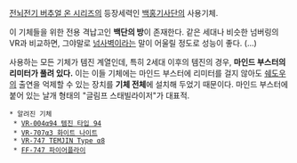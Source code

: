 [[전뇌전기 버추얼 온 시리즈]]의 등장세력인 [[백홍기사단]]의 사용기체.

이 기체들을 위한 전용 격납고인 '''백단의 방'''이 존재한다. 같은 세대나 비슷한 넘버링의 VR과 비교하면, 그야말로 [[넘사벽]]이라는 말이 어울릴 정도로 성능이 좋다. (…)

사용하는 모든 기체가 템진 계열인데, 특히 2세대 이후의 템진의 경우, '''마인드 부스터의 리미터가 풀려 있다.''' 이는 이들 기체에는 마인드 부스터에 리미터를 걸지 않아도 [[쉐도우]]의 출연을 억제할 수 있는 장치를 '''기체 전체'''에 설치해 두었기 때문이다. 마인드 부스터에 붙어 있는 날개 형태의 "글림프 스태빌라이저"가 대표적.

 * 알려진 기체 
  * [[VR-004α94 템진 타입 94]]
  * [[VR-707α3 화이트 나이트]]
  * [[VR-747 TEMJIN Type α8]]
  * [[FF-747 파이어플라이]]
